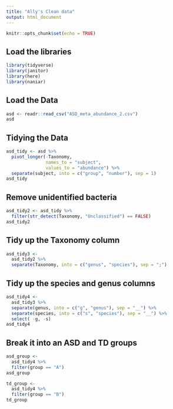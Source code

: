 ```yaml
---
title: "Ally's Clean data"
output: html_document
---
```


```r
knitr::opts_chunk$set(echo = TRUE)
```

## Load the libraries
```r
library(tidyverse)
library(janitor)
library(here)
library(naniar)
``` 

## Load the Data
```r
asd <- readr::read_csv("ASD_meta_abundance_2.csv")
asd
```


## Tidying the Data
```r
asd_tidy <- asd %>% 
  pivot_longer(-Taxonomy, 
               names_to = "subject", 
               values_to = "abundance") %>% 
  separate(subject, into = c("group", "number"), sep = 1)
asd_tidy
```


## Remove unidentified bacteria
```r
asd_tidy2 <- asd_tidy %>% 
  filter(str_detect(Taxonomy, "Unclassified") == FALSE)
asd_tidy2
```

## Tidy up the Taxonomy column
```r
asd_tidy3 <- 
  asd_tidy2 %>% 
  separate(Taxonomy, into = c("genus", "species"), sep = ";")
```

## Tidy up the species and genus columns
```r
asd_tidy4 <-
  asd_tidy3 %>% 
  separate(genus, into = c("g", "genus"), sep = "__") %>% 
  separate(species, into = c("s", "species"), sep = "__") %>% 
  select( -g, -s)
asd_tidy4
```


## Break it into an ASD and TD groups
```r
asd_group <-
  asd_tidy4 %>% 
  filter(group == "A")
asd_group
```

```r
td_group <-
  asd_tidy4 %>% 
  filter(group == "B")
td_group
```
```r

```

